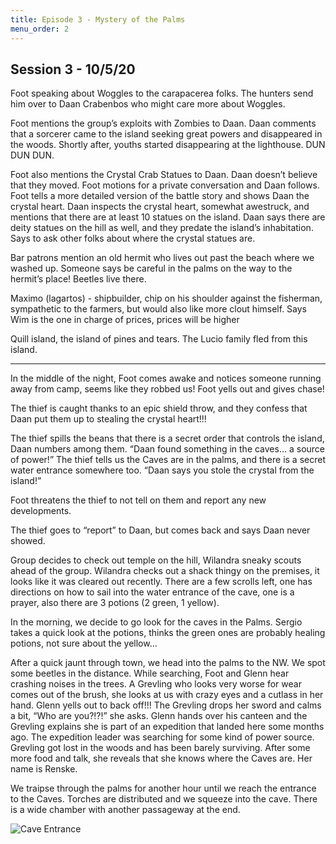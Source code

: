 ```yaml
---
title: Episode 3 - Mystery of the Palms
menu_order: 2
---
```


## Session 3 - 10/5/20

Foot speaking about Woggles to the carapacerea folks. The hunters send him over to Daan Crabenbos who might care more about Woggles.

Foot mentions the group’s exploits with Zombies to Daan. Daan comments that a sorcerer came to the island seeking great powers and disappeared in the woods. Shortly after, youths started disappearing at the lighthouse. DUN DUN DUN.

Foot also mentions the Crystal Crab Statues to Daan. Daan doesn’t believe that they moved. Foot motions for a private conversation and Daan follows. Foot tells a more detailed version of the battle story and shows Daan the crystal heart. Daan inspects the crystal heart, somewhat awestruck, and mentions that there are at least 10 statues on the island. Daan says there are deity statues on the hill as well, and they predate the island’s inhabitation. Says to ask other folks about where the crystal statues are.

Bar patrons mention an old hermit who lives out past the beach where we washed up. Someone says be careful in the palms on the way to the hermit’s place! Beetles live there.

Maximo (lagartos) - shipbuilder, chip on his shoulder against the fisherman, sympathetic to the farmers, but would also like more clout himself. Says Wim is the one in charge of prices, prices will be higher

Quill island, the island of pines and tears. The Lucio family fled from this island.

<hr>


In the middle of the night, Foot comes awake and notices someone running away from camp, seems like they robbed us! Foot yells out and gives chase!

The thief is caught thanks to an epic shield throw, and they confess that Daan put them up to stealing the crystal heart!!!

The thief spills the beans that there is a secret order that controls the island, Daan numbers among them. “Daan found something in the caves… a source of power!” The thief tells us the Caves are in the palms, and there is a secret water entrance somewhere too. “Daan says you stole the crystal from the island!”

Foot threatens the thief to not tell on them and report any new developments.

The thief goes to “report” to Daan, but comes back and says Daan never showed.

Group decides to check out temple on the hill, Wilandra sneaky scouts ahead of the group. Wilandra checks out a shack thingy on the premises, it looks like it was cleared out recently. There are a few scrolls left, one has directions on how to sail into the water entrance of the cave, one is a prayer, also there are 3 potions (2 green, 1 yellow).

In the morning, we decide to go look for the caves in the Palms. Sergio takes a quick look at the potions, thinks the green ones are probably healing potions, not sure about the yellow…

After a quick jaunt through town, we head into the palms to the NW. We spot some beetles in the distance. While searching, Foot and Glenn hear crashing noises in the trees. A Grevling who looks very worse for wear comes out of the brush, she looks at us with crazy eyes and a cutlass in her hand. Glenn yells out to back off!!! The Grevling drops her sword and calms a bit, “Who are you?!?!” she asks. Glenn hands over his canteen and the Grevling explains she is part of an expedition that landed here some months ago. The expedition leader was searching for some kind of power source. Grevling got lost in the woods and has been barely surviving. After some more food and talk, she reveals that she knows where the Caves are. Her name is Renske.

We traipse through the palms for another hour until we reach the entrance to the Caves. Torches are distributed and we squeeze into the cave. There is a wide chamber with another passageway at the end.

![Cave Entrance](../../images/story/gygalos_cave01.png)
